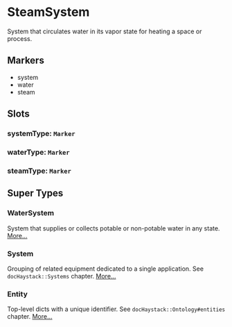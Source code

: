 # SteamSystem
System that circulates water in its vapor state for heating
a space or process.
## Markers
- system
- water
- steam

## Slots

### systemType: `Marker`

### waterType: `Marker`

### steamType: `Marker`


## Super Types
### WaterSystem
System that supplies or collects potable or non-potable water in any state. 
[More...](./WaterSystem)

### System
Grouping of related equipment dedicated to a single application.
See `docHaystack::Systems` chapter. 
[More...](./System)

### Entity
Top-level dicts with a unique identifier.
See `docHaystack::Ontology#entities` chapter. 
[More...](./Entity)


